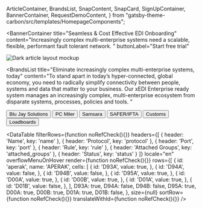   ArticleContainer,
  BrandsList,
  SnapContent,
  SnapCard,
  SignUpContainer,
  BannerContainer,
  RequestDemoContent,
} from "gatsby-theme-carbon/src/templates/HomepageComponents";


<BannerContainer 
  title="Seamless & Cost Effective EDI Onboarding"
  content="Increasingly complex multi-enterprise systems need a scalable, flexible, performant fault tolerant network. "
  buttonLabel="Start free trial"
>

![Dark article layout mockup](./components/images/Article_05.png)

</BannerContainer>

<BrandsList
  title="Eliminate increasingly complex multi-enterprise systems, today"
  content="To stand apart in today’s hyper-connected, global economy, you need to radically simplify connectivity between people, systems and data that matter to your business. Our xEDI Enterprise ready system manages an increasingly complex, multi-enterprise ecosystem from disparate systems, processes, policies and tools. "
>


  <Row>
    <Column colMd={2} colLg={2}>
      <Button kind="secondary" href="#">
        Blu Jay Solutions
      </Button>
    </Column>
    <Column colMd={2} colLg={2}>
      <Button kind="secondary" href="#">
        PC Miler 
      </Button>
    </Column>
    <Column colMd={2} colLg={2}>
      <Button kind="secondary" href="#">
        Samsara
      </Button>
    </Column>
    <Column colMd={2} colLg={2}>
      <Button kind="secondary" href="#">
        SAFER/IFTA
      </Button>
    </Column>
    <Column colMd={2} colLg={2}>
      <Button kind="secondary" href="#">
        Customs
      </Button>
    </Column>
    <Column colMd={2} colLg={2}>
      <Button kind="secondary" href="#">
        Loadboards
      </Button>
    </Column>
  </Row>
</BrandsList>




<DataTable
  filterRows={function noRefCheck(){}}
  headers={[
    {
      header: 'Name',
      key: 'name'
    },
    {
      header: 'Protocol',
      key: 'protocol'
    },
    {
      header: 'Port',
      key: 'port'
    },
    {
      header: 'Rule',
      key: 'rule'
    },
    {
      header: 'Attached Groups',
      key: 'attached_groups'
    },
    {
      header: 'Status',
      key: 'status'
    }
  ]}
  locale="en"
  overflowMenuOnHover
  render={function noRefCheck(){}}
  rows={[
    {
      id: 'aperak',
      name: 'APERAK',
      cells: [
        {
          id: 'D93A',
          value: true,
        },
        {
          id: 'D94A',
          value: false,
        },
        {
          id: 'D94B',
          value: false,
        },
        {
          id: 'D95A',
          value: true,
        },
        {
          id: 'D00A',
          value: true,
        },
        {
          id: 'D00B',
          value: true,
        },
        {
          id: 'D01A',
          value: true,
        },
        {
          id: 'D01B',
          value: false,
        },
      ],
      D93A: true,
      D94A: false,
      D94B: false,
      D95A: true,
      D00A: true,
      D00B: true,
      D01A: true,
      D01B: false,
    },
  size={null}
  sortRow={function noRefCheck(){}}
  translateWithId={function noRefCheck(){}}
/>
